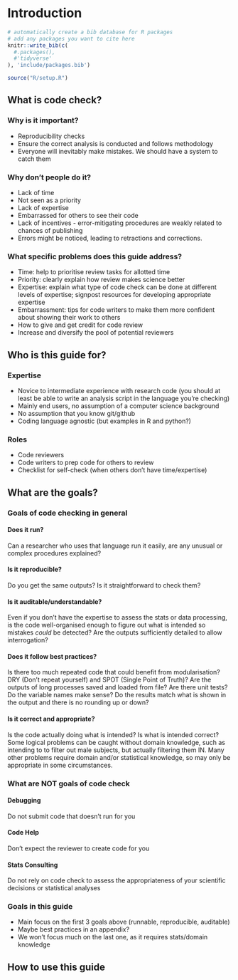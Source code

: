# Introduction

```r
# automatically create a bib database for R packages
# add any packages you want to cite here
knitr::write_bib(c(
  #.packages(), 
  #'tidyverse'
), 'include/packages.bib')

source("R/setup.R")
```

## What is code check?

### Why is it important?

- Reproducibility checks
- Ensure the correct analysis is conducted and follows methodology
- Everyone will inevitably make mistakes. We should have a system to catch them

### Why don't people do it?

- Lack of time 
- Not seen as a priority
- Lack of expertise
- Embarrassed for others to see their code
- Lack of incentives - error-mitigating procedures are weakly related to chances of publishing
- Errors might be noticed, leading to retractions and corrections.

### What specific problems does this guide address?

- Time: help to prioritise review tasks for allotted time
- Priority: clearly explain how review makes science better
- Expertise: explain what type of code check can be done at different levels of expertise; signpost resources for developing appropriate expertise
- Embarrassment: tips for code writers to make them more confident about showing their work to others
- How to give and get credit for code review
- Increase and diversify the pool of potential reviewers


## Who is this guide for?

### Expertise

- Novice to intermediate experience with research code (you should at least be able to write an analysis script in the language you’re checking)
- Mainly end users, no assumption of a computer science background
- No assumption that you know git/github
- Coding language agnostic (but examples in R and python?)

### Roles

- Code reviewers
- Code writers to prep code for others to review
- Checklist for self-check (when others don’t have time/expertise)


## What are the goals?

### Goals of code checking in general


#### Does it run? 

Can a researcher who uses that language run it easily, are any unusual or complex procedures explained?

#### Is it reproducible?

Do you get the same outputs? Is it straightforward to check them?

#### Is it auditable/understandable? 

Even if you don’t have the expertise to assess the stats or data processing, is the code well-organised enough to figure out what is intended so mistakes *could* be detected? Are the outputs sufficiently detailed to allow interrogation?

#### Does it follow best practices?

Is there too much repeated code that could benefit from modularisation? DRY (Don’t repeat yourself) and SPOT (Single Point of Truth)? Are the outputs of long processes saved and loaded from file? Are there unit tests? Do the variable names make sense?  Do the results match what is shown in the output and there is no rounding up or down?

#### Is it correct and appropriate?

Is the code actually doing what is intended? Is what is intended correct? Some logical problems can be caught without domain knowledge, such as intending to to filter out male subjects, but actually filtering them IN. Many other problems require domain and/or statistical knowledge, so may only be appropriate in some circumstances. 

### What are NOT goals of code check

#### Debugging

Do not submit code that doesn’t run for you

#### Code Help

Don’t expect the reviewer to create code for you

#### Stats Consulting

Do not rely on code check to assess the appropriateness of your scientific decisions or statistical analyses

### Goals in this guide

- Main focus on the first 3 goals above (runnable, reproducible, auditable)
- Maybe best practices in an appendix?
- We won’t focus much on the last one, as it requires stats/domain knowledge

## How to use this guide
